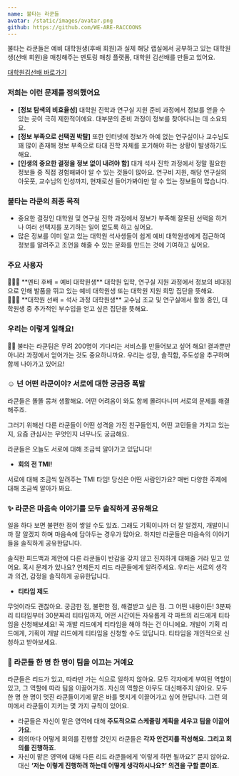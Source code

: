 ```yaml
---
name: 불타는 라쿤들
avatar: /static/images/avatar.png
github: https://github.com/WE-ARE-RACCOONS
---
```


불타는 라쿤들은 예비 대학원생(후배 회원)과 실제 해당 랩실에서 공부하고 있는 대학원생(선배 회원)을 매칭해주는 멘토링 매칭 플랫폼, 대학원 김선배를 만들고 있어요.

[대학원김선배 바로가기](https://kimseonbae.com)

### **저희는 이런 문제를 정의했어요**

- **[정보 탐색의 비효율성]** 대학원 진학과 연구실 지원 준비 과정에서 정보를 얻을 수 있는 곳이 극히 제한적이에요. 대부분의 준비 과정이 정보를 찾아다니는 데 소요되요.
- **[정보 부족으로 선택권 박탈]** 또한 인터넷에 정보가 아예 없는 연구실이나 교수님도 꽤 많이 존재해 정보 부족으로 타대 진학 자체를 포기해야 하는 상황이 발생하기도 해요.
- **[인생의 중요한 결정을 정보 없이 내려야 함]** 대개 석사 진학 과정에서 정말 필요한 정보들 중 직접 경험해봐야 알 수 있는 것들이 많아요. 연구비 지원, 해당 연구실의 아웃풋, 교수님의 인성까지, 현재로선 들어가봐야만 알 수 있는 정보들이 많습니다.

### **불타는 라쿤의 최종 목적**

- 중요한 결정인 대학원 및 연구실 진학 과정에서 정보가 부족해 잘못된 선택을 하거나 여러 선택지를 포기하는 일이 없도록 하고 싶어요.
- 많은 정보를 이미 알고 있는 대학원 석사생들이 쉽게 예비 대학원생에게 접근하여 정보를 알려주고 조언을 해줄 수 있는 문화를 만드는 것에 기여하고 싶어요.

### **주요 사용자**

<aside>
  🙋🏻‍♀️ **멘티 후배 = 예비 대학원생** 대학원 입학, 연구실 지원 과정에서 정보의 비대칭으로 인해 발품을
  뛰고 있는 예비 대학원생 또는 대학원 지원 희망 집단을 뜻해요.
</aside>

<aside>
  🙆🏻‍♀️ **대학원 선배 = 석사 과정 대학원생** 교수님 조교 및 연구실에서 활동 중인, 대학원생 중 추가적인
  부수입을 얻고 싶은 집단을 뜻해요.
</aside>

### 우리는 이렇게 일해요!

<aside>
  ☝🏻 불타는 라쿤팀은 무려 200명이 기다리는 서비스를 만들어보고 싶어 해요! 결과뿐만 아니라 과정에서
  얻어가는 것도 중요하니까요. 우리는 성장, 솔직함, 주도성을 추구하며 함께 나아가고 있어요!
</aside>

### ☺️ 넌 어떤 라쿤이야? 서로에 대한 궁금증 폭발

라쿤들은 똘똘 뭉쳐 생활해요. 어떤 어려움이 와도 함께 몰려다니며 서로의 문제를 해결해주죠.

그러기 위해선 다른 라쿤들이 어떤 성격을 가진 친구들인지, 어떤 고민들을 가지고 있는지, 요즘 관심사는 무엇인지 너무나도 궁금해요.

라쿤들은 오늘도 서로에 대해 조금씩 알아가고 있답니다!

- **회의 전 TMI!**

서로에 대해 조금씩 알려주는 TMI 타임! 당신은 어떤 사람인가요? 매번 다양한 주제에 대해 조금씩 알아가 봐요.

### ✨ 라쿤은 마음속 이야기를 모두 솔직하게 공유해요

일을 하다 보면 불편한 점이 쌓일 수도 있죠. 그래도 기획이니까 더 잘 알겠지, 개발이니까 잘 알겠지 하며 마음속에 담아두는 경우가 많아요. 하지만 라쿤들은 마음속의 이야기들을 솔직하게 공유한답니다.

솔직한 피드백과 제안에 다른 라쿤들이 반감을 갖지 않고 진지하게 대해줄 거라 믿고 있어요. 혹시 문제가 있나요? 언제든지 리드 라쿤들에게 알려주세요. 우리는 서로의 생각과 의견, 감정을 솔직하게 공유한답니다.

- **티타임 제도**

무엇이라도 괜찮아요. 궁금한 점, 불편한 점, 해결받고 싶은 점. 그 어떤 내용이든! 3분짜리 티타임부터 30분짜리 티타임까지, 어떤 시간이든 자유롭게 각 파트의 리드에게 티타임을 신청해보세요! 꼭 개발 리드에게 티타임을 해야 하는 건 아니에요. 개발이 기획 리드에게, 기획이 개발 리드에게 티타임을 신청할 수도 있답니다. 티타임을 개인적으로 신청하고 받아보세요.

### 💪 라쿤들 한 명 한 명이 팀을 이끄는 거예요

라쿤들은 리드가 있고, 따라만 가는 식으로 일하지 않아요. 모두 각자에게 부여된 역할이 있고, 그 역할에 따라 팀을 이끌어가죠. 자신의 역할은 아무도 대신해주지 않아요. 모두 한 명 한 명이 멋진 라쿤들이기에 맡은 바를 멋지게 이끌어가고 싶어 한답니다. 그런 의미에서 라쿤들이 지키는 몇 가지 규칙이 있어요.

- 라쿤들은 자신이 맡은 영역에 대해 **주도적으로 스케줄링 계획을 세우고 팀을 이끌어가요**.
- 회의마다 어떻게 회의를 진행할 것인지 라쿤들은 **각자 안건지를 작성해요. 그리고 회의를 진행하죠**.
- 자신이 맡은 영역에 대해 다른 리드 라쿤들에게 ‘이렇게 하면 될까요?’ 묻지 않아요. 대신 **‘저는 이렇게 진행하려 하는데 어떻게 생각하시나요?’ 의견을 구할 뿐이죠.**
